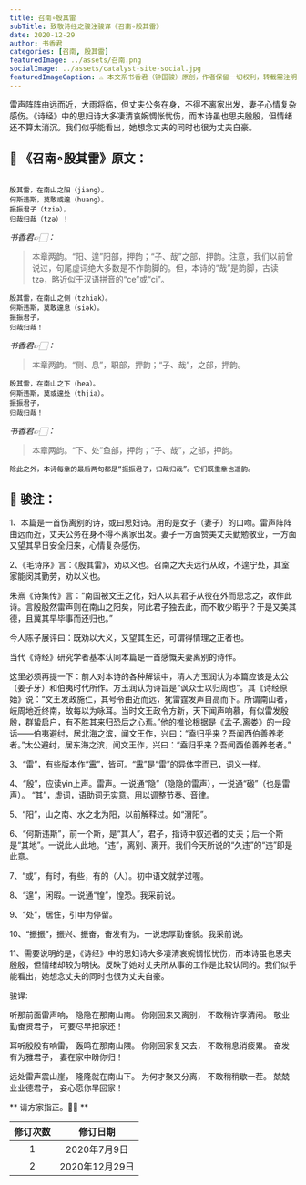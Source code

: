 ```yaml
---
title: 召南∘殷其雷
subTitle: 致敬诗经之骏注骏译《召南∘殷其雷》 
date: 2020-12-29 
author: 书香君
categories: [召南, 殷其雷]
featuredImage: ../assets/召南.png
socialImage: ../assets/catalyst-site-social.jpg
featuredImageCaption: ⚠️️ 本文系书香君（钟国骏）原创，作者保留一切权利，转载需注明出处。
---
```


雷声阵阵由远而近，大雨将临，但丈夫公务在身，不得不离家出发，妻子心情复杂感伤。《诗经》中的思妇诗大多凄清哀婉惆怅忧伤，而本诗虽也思夫殷殷，但情绪还不算太消沉。我们似乎能看出，她想念丈夫的同时也很为丈夫自豪。

## 🌼 《召南∘殷其雷》原文：
```

殷其雷，在南山之阳（jiang）。
何斯违斯，莫敢或遑（huang）。
振振君子（tziə），
归哉归哉（tzə）！

```
*书香君👉🏻：* 

> 本章两韵。“阳、遑”阳部，押韵；“子、哉”之部，押韵。注意，我们以前曾说过，句尾虚词绝大多数是不作韵脚的。但，本诗的“哉”是韵脚，古读tzə，略近似于汉语拼音的“ce”或“ci”。

```
殷其雷，在南山之侧（tzhiək）。
何斯违斯，莫敢遑息（siək）。
振振君子，
归哉归哉！

```
*书香君👉🏻：* 

> 本章两韵。“侧、息”，职部，押韵；“子、哉”，之部，押韵。

```
殷其雷，在南山之下（hea）。
何斯违斯，莫或遑处（thjia）。
振振君子，
归哉归哉！

```
*书香君👉🏻：* 

> 本章两韵。“下、处”鱼部，押韵；“子、哉”，之部，押韵。

```
除此之外，本诗每章的最后两句都是“振振君子，归哉归哉”。它们既重章也遥韵。

```
## 🍁️ 骏注：

1、本篇是一首伤离别的诗，或曰思妇诗。用的是女子（妻子）的口吻。雷声阵阵由远而近，丈夫公务在身不得不离家出发。妻子一方面赞美丈夫勤勉敬业，一方面又望其早日安全归来，心情复杂感伤。

2、《毛诗序》言：《殷其雷》，劝以义也。召南之大夫远行从政，不遑宁处，其室家能闵其勤劳，劝以义也。

朱熹《诗集传》言：“南国被文王之化，妇人以其君子从役在外而思念之，故作此诗。言殷殷然雷声则在南山之阳矣，何此君子独去此，而不敢少暇乎？于是又美其德，且冀其早毕事而还归也。”

今人陈子展评曰：既劝以大义，又望其生还，可谓得情理之正者也。

当代《诗经》研究学者基本认同本篇是一首感慨夫妻离别的诗作。

这里必须再提一下：前人对本诗的各种解读中，清人方玉润认为本篇应该是太公（姜子牙）和伯夷时代所作。方玉润认为诗旨是“讽众士以归周也”。其《诗经原始》说：“文王发政施仁，其号令由近而远，犹雷霆发声自高而下。所谓南山者，岐周地近终南，故每以为咏耳。当时文王政令方新，天下闻声响慕，有似雷发殷殷，群蛰启户，有不胜其来归恐后之心焉。”他的推论根据是《孟子.离娄》的一段话——伯夷避纣，居北海之滨，闻文王作，兴曰：“盍归乎来？吾闻西伯善养老者。”太公避纣，居东海之滨，闻文王作，兴曰：“盍归乎来？吾闻西伯善养老者。”

3、“雷”，有些版本作“靁”，皆可。“靁”是“雷”的异体字而已，词义一样。

4、“殷”，应读yin上声。雷声。一说通“隐”（隐隐的雷声），一说通“磤”（也是雷声）。
“其”，虚词，语助词无实意。用以调整节奏、音律。

5、“阳”，山之南、水之北为阳，以前解释过。如“渭阳”。

6、“何斯违斯”，前一个斯，是“其人”，君子，指诗中叙述者的丈夫；后一个斯是“其地”。一说此人此地。“违”，离别、离开。我们今天所说的“久违”的“违”即是此意。

7、“或”，有时，有些，有的（人）。初中语文就学过喔。

8、“遑”，闲暇。一说通“惶”，惶恐。我采前说。

9、“处”，居住，引申为停留。

10、“振振”，振兴、振奋，奋发有为。一说忠厚勤奋貌。我采前说。

11、需要说明的是，《诗经》中的思妇诗大多凄清哀婉惆怅忧伤，而本诗虽也思夫殷殷，但情绪却较为明快。反映了她对丈夫所从事的工作是比较认同的。我们似乎能看出，她想念丈夫的同时也很为丈夫自豪。

骏译:

听那前面雷声响，
隐隐在那南山南。
你刚回来又离别，
不敢稍许享清闲。
敬业勤奋贤君子，
可要尽早把家还！

耳听殷殷有响雷，
轰鸣在那南山隈。
你刚回家复又去，
不敢稍息消疲累。
奋发有为雅君子，
妻在家中盼你归！

远处雷声震山崖，
隆隆就在南山下。
为何才聚又分离，
不敢稍稍歇一茬。
兢兢业业德君子，
妾心愿你早回家！

** 请方家指正。🙏🏻 **

| 修订次数      | 修订日期 | 
|   :----: |    :----:   | 
| 1    | 2020年7月9日       | 
| 2    | 2020年12月29日       | 
